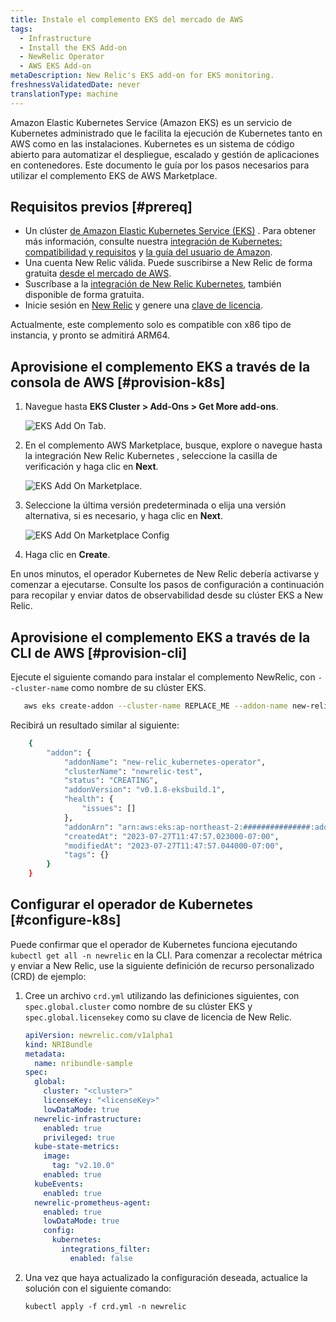 ```yaml
---
title: Instale el complemento EKS del mercado de AWS
tags:
  - Infrastructure
  - Install the EKS Add-on
  - NewRelic Operator
  - AWS EKS Add-on
metaDescription: New Relic's EKS add-on for EKS monitoring.
freshnessValidatedDate: never
translationType: machine
---
```


Amazon Elastic Kubernetes Service (Amazon EKS) es un servicio de Kubernetes administrado que le facilita la ejecución de Kubernetes tanto en AWS como en las instalaciones. Kubernetes es un sistema de código abierto para automatizar el despliegue, escalado y gestión de aplicaciones en contenedores. Este documento le guía por los pasos necesarios para utilizar el complemento EKS de AWS Marketplace.

## Requisitos previos [#prereq]

* Un clúster [de Amazon Elastic Kubernetes Service (EKS)](https://docs.aws.amazon.com/eks/latest/userguide/what-is-eks.html) . Para obtener más información, consulte nuestra [integración de Kubernetes: compatibilidad y requisitos](/docs/kubernetes-pixie/kubernetes-integration/get-started/kubernetes-integration-compatibility-requirements/) y [la guía del usuario de Amazon](https://docs.aws.amazon.com/eks/latest/userguide/create-cluster.html).
* Una cuenta New Relic válida. Puede suscribirse a New Relic de forma gratuita [desde el mercado de AWS](https://aws.amazon.com/marketplace/pp/prodview-ov56chowabeb4?sr=0-3&ref_=beagle&applicationId=AWS-Marketplace-Console).
* Suscríbase a la [integración de New Relic Kubernetes](https://aws.amazon.com/marketplace/pp/prodview-gcywa6keq2ajy?applicationId=AWS-Marketplace-Console&ref_=beagle&sr=0-5), también disponible de forma gratuita.
* Inicie sesión en [New Relic](https://one.newrelic.com/) y genere una [clave de licencia](https://one.newrelic.com/api-keys).

<Callout variant="important">
  Actualmente, este complemento solo es compatible con x86 tipo de instancia, y pronto se admitirá ARM64.
</Callout>

## Aprovisione el complemento EKS a través de la consola de AWS [#provision-k8s]

1. Navegue hasta <DNT>**EKS Cluster > Add-Ons > Get More add-ons**</DNT>.

   <img
     title="eksAddOnTab.png"
     alt="EKS Add On Tab."
     src="/images/EKS-Add-On-Screenshot-1.webp"
   />

2. En el complemento AWS Marketplace, busque, explore o navegue hasta la integración New Relic Kubernetes , seleccione la casilla de verificación y haga clic en <DNT>**Next**</DNT>.

   <img
     title="eksAddOnMarketplace.png"
     alt="EKS Add On Marketplace."
     src="/images/EKS-Add-On-Screenshot-2.webp"
   />

3. Seleccione la última versión predeterminada o elija una versión alternativa, si es necesario, y haga clic en <DNT>**Next**</DNT>.

   <img
     title="eksAddOnMarketplaceConfig.png"
     alt="EKS Add On Marketplace Config"
     src="/images/EKS-Add-On-Screenshot-3.webp"
   />

4. Haga clic en <DNT>**Create**</DNT>.

En unos minutos, el operador Kubernetes de New Relic debería activarse y comenzar a ejecutarse. Consulte los pasos de configuración a continuación para recopilar y enviar datos de observabilidad desde su clúster EKS a New Relic.

## Aprovisione el complemento EKS a través de la CLI de AWS [#provision-cli]

Ejecute el siguiente comando para instalar el complemento NewRelic, con `--cluster-name` como nombre de su clúster EKS.

```bash
   aws eks create-addon --cluster-name REPLACE_ME --addon-name new-relic_kubernetes-operator
```

Recibirá un resultado similar al siguiente:

```bash
    {
        "addon": {
            "addonName": "new-relic_kubernetes-operator",
            "clusterName": "newrelic-test",
            "status": "CREATING",
            "addonVersion": "v0.1.8-eksbuild.1",
            "health": {
                "issues": []
            },
            "addonArn": "arn:aws:eks:ap-northeast-2:###############:addon/kubecon2023-127/new-relic_kubernetes-operator/6cc5e7b7-d8f1-5fa0-c668-2bc9727e16b3",
            "createdAt": "2023-07-27T11:47:57.023000-07:00",
            "modifiedAt": "2023-07-27T11:47:57.044000-07:00",
            "tags": {}
        }
    }
```

## Configurar el operador de Kubernetes [#configure-k8s]

Puede confirmar que el operador de Kubernetes funciona ejecutando `kubectl get all -n newrelic` en la CLI. Para comenzar a recolectar métrica y enviar a New Relic, use la siguiente definición de recurso personalizado (CRD) de ejemplo:

1. Cree un archivo `crd.yml` utilizando las definiciones siguientes, con `spec.global.cluster` como nombre de su clúster EKS y `spec.global.licensekey` como su clave de licencia de New Relic.

   ```yml
   apiVersion: newrelic.com/v1alpha1
   kind: NRIBundle
   metadata:
     name: nribundle-sample
   spec:
     global:
       cluster: "<cluster>"
       licenseKey: "<licenseKey>"
       lowDataMode: true
     newrelic-infrastructure:
       enabled: true
       privileged: true
     kube-state-metrics:
       image:
         tag: "v2.10.0"
       enabled: true
     kubeEvents:
       enabled: true
     newrelic-prometheus-agent:
       enabled: true
       lowDataMode: true
       config:
         kubernetes:
           integrations_filter:
             enabled: false
   ```

2. Una vez que haya actualizado la configuración deseada, actualice la solución con el siguiente comando:

   ```
   kubectl apply -f crd.yml -n newrelic
   ```
